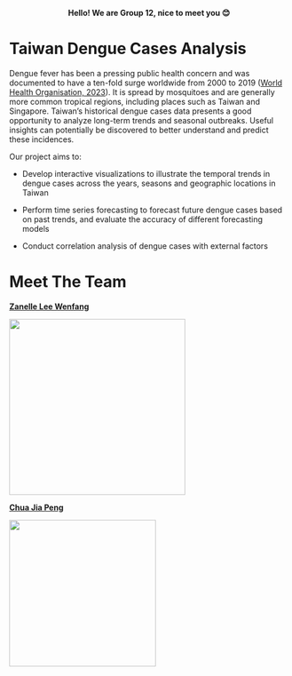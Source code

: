::: {style="text-align: center"}
**Hello! We are Group 12, nice to meet you 😊**
:::

# Taiwan Dengue Cases Analysis

Dengue fever has been a pressing public health concern and was documented to have a ten-fold surge worldwide from 2000 to 2019 ([World Health Organisation, 2023](https://www.who.int/emergencies/disease-outbreak-news/item/2023-DON498)). It is spread by mosquitoes and are generally more common tropical regions, including places such as Taiwan and Singapore. Taiwan’s historical dengue cases data presents a good opportunity to analyze long-term trends and seasonal outbreaks. Useful insights can potentially be discovered to better understand and predict these incidences.

Our project aims to:

-   Develop interactive visualizations to illustrate the temporal trends in dengue cases across the years, seasons and geographic locations in Taiwan

-   Perform time series forecasting to forecast future dengue cases based on past trends, and evaluate the accuracy of different forecasting models

-   Conduct correlation analysis of dengue cases with external factors

# Meet The Team

[**Zanelle Lee Wenfang**](https://www.linkedin.com/in/zanellelee/)

![](zanelle.jpeg){width="317"}

[**Chua Jia Peng**](https://www.linkedin.com/in/chuajp/)

![](Corporate%20headshot%202022.jpg){width="264"}

